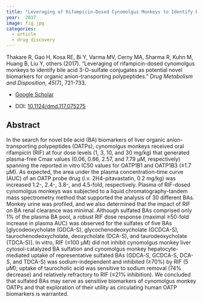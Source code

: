 ```yaml
---
title: "Leveraging of Rifampicin-Dosed Cynomolgus Monkeys to Identify Bile Acid 3-O-Sulfate Conjugates as Potential Novel Biomarkers for Organic Anion-Transporting Polypeptides"
year:  2017 
image: fig.jpg
categories:
  - article
  - drug discovery
---
```


Thakare R, Gao H, Kosa RE, Bi Y, Varma MV, Cerny MA, Sharma R, Kuhn M, Huang B, Liu Y, others (2017). “Leveraging of rifampicin-dosed cynomolgus monkeys to identify bile acid 3-O-sulfate conjugates as potential novel biomarkers for organic anion-transporting polypeptides.” _Drug Metabolism and Disposition_, *45*(7), 721-733.

- [Google Scholar](https://scholar.google.com/scholar?hl=en&as_sdt=0%2C7&q=Leveraging+of+rifampicin+dosed+cynomolgus+monkeys+to+identify+bile+acid+3+O+sulfate+conjugates+as+potential+novel+biomarkers+for+organic+anion+transporting+polypeptides2017&btnG=) 

- DOI: [10.1124/dmd.117.075275](https://doi.org/10.1124/dmd.117.075275)

## Abstract

In the search for novel bile acid (BA) biomarkers of liver organic anion-transporting polypeptides (OATPs), cynomolgus monkeys received oral rifampicin (RIF) at four dose levels (1, 3, 10, and 30 mg/kg) that generated plasma-free Cmax values (0.06, 0.66, 2.57, and 7.79 µM, respectively) spanning the reported in vitro IC50 values for OATP1B1 and OATP1B3 (≤1.7 μM). As expected, the area under the plasma concentration-time curve (AUC) of an OATP probe drug (i.v. 2H4-pitavastatin, 0.2 mg/kg) was increased 1.2-, 2.4-, 3.8-, and 4.5-fold, respectively. Plasma of RIF-dosed cynomolgus monkeys was subjected to a liquid chromatography-tandem mass spectrometry method that supported the analysis of 30 different BAs. Monkey urine was profiled, and we also determined that the impact of RIF on BA renal clearance was minimal. Although sulfated BAs comprised only 1% of the plasma BA pool, a robust RIF dose response (maximal ≥50-fold increase in plasma AUC) was observed for the sulfates of five BAs [glycodeoxycholate (GDCA-S), glycochenodeoxycholate (GCDCA-S), taurochenodeoxycholate, deoxycholate (DCA-S), and taurodeoxycholate (TDCA-S)]. In vitro, RIF (≤100 μM) did not inhibit cynomolgus monkey liver cytosol-catalyzed BA sulfation and cynomolgus monkey hepatocyte-mediated uptake of representative sulfated BAs (GDCA-S, GCDCA-S, DCA-S, and TDCA-S) was sodium-independent and inhibited (≥70%) by RIF (5 μM); uptake of taurocholic acid was sensitive to sodium removal (74% decrease) and relatively refractory to RIF (≤21% inhibition). We concluded that sulfated BAs may serve as sensitive biomarkers of cynomolgus monkey OATPs and that exploration of their utility as circulating human OATP biomarkers is warranted.
